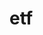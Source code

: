 # etf


<ul className="grid grid-cols-1 md:grid-cols-2 lg:grid-cols-3 xl:grid-cols-4 gap-4 -ml-6">
<ReferenceCard
    title="countries"
    description="ETF Country weighting."
    url="/platform/reference/etf/countries"
    command="true"
/>
<ReferenceCard
    title="historical"
    description="ETF Historical Market Price."
    url="/platform/reference/etf/historical"
    command="true"
/>
<ReferenceCard
    title="holdings"
    description="Get the holdings for an individual ETF."
    url="/platform/reference/etf/holdings"
    command="true"
/>
<ReferenceCard
    title="holdings_date"
    description="Get the holdings filing date for an individual ETF."
    url="/platform/reference/etf/holdings_date"
    command="true"
/>
<ReferenceCard
    title="holdings_performance"
    description="Get the ETF holdings performance."
    url="/platform/reference/etf/holdings_performance"
    command="true"
/>
<ReferenceCard
    title="info"
    description="ETF Information Overview."
    url="/platform/reference/etf/info"
    command="true"
/>
<ReferenceCard
    title="price_performance"
    description="Price performance as a return, over different periods."
    url="/platform/reference/etf/price_performance"
    command="true"
/>
<ReferenceCard
    title="search"
    description="Search for ETFs. An empty query returns the full list of ETFs from the provider."
    url="/platform/reference/etf/search"
    command="true"
/>
<ReferenceCard
    title="sectors"
    description="ETF Sector weighting."
    url="/platform/reference/etf/sectors"
    command="true"
/>
</ul>

